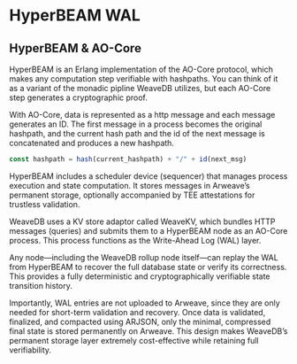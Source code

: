 # HyperBEAM WAL

## HyperBEAM & AO-Core

HyperBEAM is an Erlang implementation of the AO-Core protocol, which makes any computation step verifiable with hashpaths. You can think of it as a variant of the monadic pipline WeaveDB utilizes, but each AO-Core step generates a cryptographic proof.

With AO-Core, data is represented as a http message and each message generates an ID. The first message in a process becomes the original hashpath, and the current hash path and the id of the next message is concatenated and produces a new hashpath.

```js
const hashpath = hash(current_hashpath) + "/" + id(next_msg)
```

HyperBEAM includes a scheduler device (sequencer) that manages process execution and state computation. It stores messages in Arweave’s permanent storage, optionally accompanied by TEE attestations for trustless validation.

WeaveDB uses a KV store adaptor called WeaveKV, which bundles HTTP messages (queries) and submits them to a HyperBEAM node as an AO-Core process. This process functions as the Write-Ahead Log (WAL) layer.

Any node—including the WeaveDB rollup node itself—can replay the WAL from HyperBEAM to recover the full database state or verify its correctness. This provides a fully deterministic and cryptographically verifiable state transition history.

Importantly, WAL entries are not uploaded to Arweave, since they are only needed for short-term validation and recovery. Once data is validated, finalized, and compacted using ARJSON, only the minimal, compressed final state is stored permanently on Arweave.
This design makes WeaveDB’s permanent storage layer extremely cost-effective while retaining full verifiability.